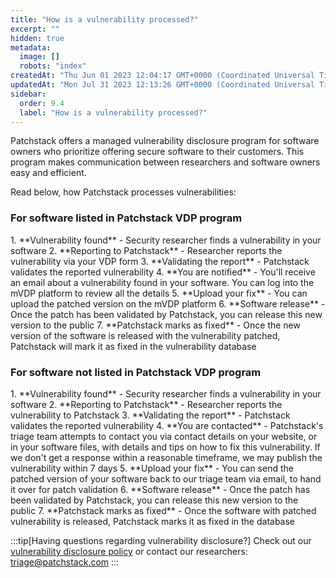 ```yaml
---
title: "How is a vulnerability processed?"
excerpt: ""
hidden: true
metadata: 
  image: []
  robots: "index"
createdAt: "Thu Jun 01 2023 12:04:17 GMT+0000 (Coordinated Universal Time)"
updatedAt: "Mon Jul 31 2023 12:13:26 GMT+0000 (Coordinated Universal Time)"
sidebar:
  order: 9.4
  label: "How is a vulnerability processed?"
---
```




Patchstack offers a managed vulnerability disclosure program for software owners who prioritize offering secure software to their customers.
This program makes communication between researchers and software owners easy and efficient.

Read below, how Patchstack processes vulnerabilities:

### For software listed in Patchstack VDP program
<Steps>
1. **Vulnerability found** - Security researcher finds a vulnerability in your software
2. **Reporting to Patchstack** - Researcher reports the vulnerability via your VDP form
3. **Validating the report** - Patchstack validates the reported vulnerability
4. **You are notified** - You'll receive an email about a vulnerability found in your software. You can log into the mVDP platform to review all the details
5. **Upload your fix** - You can upload the patched version on the mVDP platform
6. **Software release** - Once the patch has been validated by Patchstack, you can release this new version to the public
7. **Patchstack marks as fixed** - Once the new version of the software is released with the vulnerability patched, Patchstack will mark it as fixed in the vulnerability database
</Steps>


### For software not listed in Patchstack VDP program
<Steps>
1. **Vulnerability found** - Security researcher finds a vulnerability in your software
2. **Reporting to Patchstack** - Researcher reports the vulnerability to Patchstack
3. **Validating the report** - Patchstack validates the reported vulnerability
4. **You are contacted** - Patchstack's triage team attempts to contact you via contact details on your website, or in your software files, with details and tips on how to fix this vulnerability. If we don't get a response within a reasonable timeframe, we may publish the vulnerability within 7 days
5. **Upload your fix** - You can send the patched version of your software back to our triage team via email, to hand it over for patch validation
6. **Software release** - Once the patch has been validated by Patchstack, you can release this new version to the public
7. **Patchstack marks as fixed** - Once the software with patched vulnerability is released, Patchstack marks it as fixed in the database
</Steps>


:::tip[Having questions regarding vulnerability disclosure?]
Check out our <a href="https://patchstack.com/patchstack-vulnerability-disclosure-policy/" target="_blank">vulnerability disclosure policy</a> or contact our researchers: triage@patchstack.com
:::
